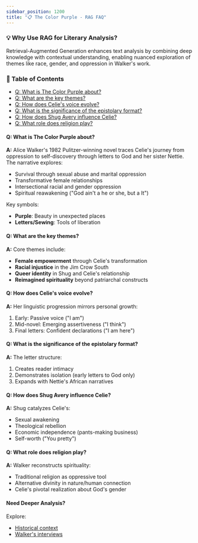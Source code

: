 ```yaml
---
sidebar_position: 1200
title: "📋 The Color Purple - RAG FAQ"
---
```



<TopBanners />

### 💡 Why Use RAG for Literary Analysis?
Retrieval-Augmented Generation enhances text analysis by combining deep knowledge with contextual understanding, enabling nuanced exploration of themes like race, gender, and oppression in Walker's work.

### 📜 Table of Contents

- [Q: What is The Color Purple about?](#q-what-is-the-color-purple-about)
- [Q: What are the key themes?](#q-what-are-the-key-themes)
- [Q: How does Celie's voice evolve?](#q-how-does-celies-voice-evolve)
- [Q: What is the significance of the epistolary format?](#q-what-is-the-significance-of-the-epistolary-format)
- [Q: How does Shug Avery influence Celie?](#q-how-does-shug-avery-influence-celie)
- [Q: What role does religion play?](#q-what-role-does-religion-play)

#### **Q: What is The Color Purple about?**  
**A:** Alice Walker's 1982 Pulitzer-winning novel traces Celie's journey from oppression to self-discovery through letters to God and her sister Nettie. The narrative explores:
- Survival through sexual abuse and marital oppression
- Transformative female relationships
- Intersectional racial and gender oppression
- Spiritual reawakening ("God ain't a he or she, but a It")

Key symbols:
- **Purple**: Beauty in unexpected places
- **Letters/Sewing**: Tools of liberation

#### **Q: What are the key themes?**  
**A:** Core themes include:
- **Female empowerment** through Celie's transformation
- **Racial injustice** in the Jim Crow South
- **Queer identity** in Shug and Celie's relationship
- **Reimagined spirituality** beyond patriarchal constructs

#### **Q: How does Celie's voice evolve?**  
**A:** Her linguistic progression mirrors personal growth:
1. Early: Passive voice ("I am")
2. Mid-novel: Emerging assertiveness ("I think")
3. Final letters: Confident declarations ("I am here")

#### **Q: What is the significance of the epistolary format?**  
**A:** The letter structure:
1. Creates reader intimacy
2. Demonstrates isolation (early letters to God only)
3. Expands with Nettie's African narratives

#### **Q: How does Shug Avery influence Celie?**  
**A:** Shug catalyzes Celie's:
- Sexual awakening
- Theological rebellion
- Economic independence (pants-making business)
- Self-worth ("You pretty")

#### **Q: What role does religion play?**  
**A:** Walker reconstructs spirituality:
- Traditional religion as oppressive tool
- Alternative divinity in nature/human connection
- Celie's pivotal realization about God's gender

#### **Need Deeper Analysis?**
Explore:  
- [Historical context](https://example.com/jim-crow-south)  
- [Walker's interviews](https://example.com/walker-interviews)  